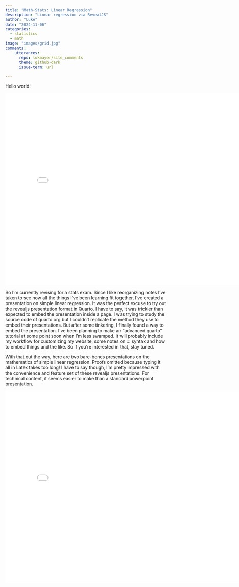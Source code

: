 ```yaml
---
title: "Math-Stats: Linear Regression"
description: "Linear regression via RevealJS"
author: "Luke"
date: "2024-11-06"
categories:
  - statistics
  - math
image: "images/grid.jpg"
comments:
    utterances:
      repo: lukmayer/site_comments
      theme: github-dark
      issue-term: url

---
```


<!-- If in doubt, clear _freeze/site_libs/revealjs and render anew
Make sure that chalkbord is disabled - things will break
also wrap the presentation in ::: syntax at your own risk - it will probably break the slides -->

Hello world!

<iframe src="../../../presentations/stats210_1.html" width="800" height="600" frameborder="0" allowfullscreen></iframe>


So I'm currently revising for a stats exam. 
Since I like reorganizing notes I've taken to see how all the things I've been learning fit together, I've created a presentation on simple linear regression. It was the perfect excuse to try out the revealjs presentation format in Quarto. I have to say, it was trickier than expected to embed the presentation inside a page. I was trying to study the source code of quarto.org but I couldn't replicate the method they use to embed their presentations. But after some tinkering, I finally found a way to embed the presentation. I've been planning to make an "advanced quarto" tutorial at some point soon when I'm less swamped. It will probably include my workflow for customizing my website, some notes on ::: syntax and how to embed things and the like. So if you're interested in that, stay tuned.

With that out the way, here are two bare-bones presentations on the mathematics of simple linear regression. Proofs omitted because typing it all in Latex takes too long! I have to say though, I'm pretty impressed with the convenience and feature set of these revealjs presentations. For technical content, it seems easier to make than a standard powerpoint presentation.

<iframe src="../../../presentations/s210_midterm2.html" width="800" height="600" frameborder="0" allowfullscreen></iframe>